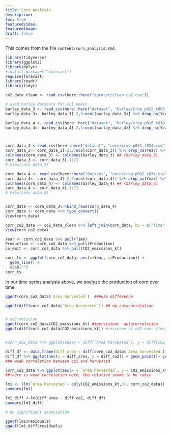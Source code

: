 ```yaml
---
title: Corn Analysis
description:
toc: true
featuredVideo:
featuredImage:
draft: false
---
```


This comes from the file `content/corn_analysis.Rmd`.

```r
library(tidyverse)
library(ggplot2)
library(dplyr)
#install.packages("forecast")
require(forecast)
library(readr)
library(tidyr)
```

```r
co2_data_clean <- read.csv(here::here("dataset/clean_co2.csv"))

```

```r
# used barley datasets for col names
barley_data_3 <- read_csv(here::here("dataset", "barley/crop_p015_t005.csv"),skip = 5)
barley_data_3<- barley_data_3[-2,3:ncol(barley_data_3)] %>% drop_na(Year) %>% head(-1)

barley_data_4 <- read_csv(here::here("dataset", "barley/crop_p016_t010.csv"),skip = 5)
barley_data_4<- barley_data_4[-2,3:ncol(barley_data_4)] %>% drop_na(Year) %>% head(-1)



corn_data_3 <-read_csv(here::here("dataset", "corn/crop_p031_t024.csv"),skip = 7)
corn_data_3<- corn_data_3[-2,3:ncol(corn_data_3)] %>% drop_na(Year) %>%filter(nchar(Year)==4)
colnames(corn_data_3) <- colnames(barley_data_3) ## (barley_data_3)
corn_data_3 <- corn_data_3[,1:7]
# View(corn_data_3)

corn_data_4 <- read_csv(here::here("dataset", "corn/crop_p032_t034.csv"),skip = 7)
corn_data_4<- corn_data_4[-2,3:ncol(corn_data_4)] %>% drop_na(Year) %>%filter(nchar(Year)==4)
colnames(corn_data_4) <- colnames(barley_data_4) ## (barley_data_4)
corn_data_4 <- corn_data_4[,1:7]
# View(corn_data_4)


corn_data <- corn_data_3%>%bind_rows(corn_data_4) 
corn_data <- corn_data %>% type_convert()
View(corn_data)

corn_co2_data <- co2_data_clean %>% left_join(corn_data, by = c("Time" = "Year"))
View(corn_co2_data)

```


```r

Year <- corn_co2_data %>% pull(Time)
Production <- corn_co2_data %>% pull(Production)
co_emit <- corn_co2_data %>% pull(CO2_emissions_kt)

corn_ts <- ggplot(corn_co2_data, aes(x=Year, y=Production)) +
  geom_line() +
  xlab("")
corn_ts

```
In our time series analysis above, we analyze the production of corn over time.

```r
ggAcf(corn_co2_data$`Area harvested`)  ###use difference 

ggAcf(diff(corn_co2_data$`Area harvested`)) ## no autocorrelation


# co2 emission
ggAcf(corn_co2_data$CO2_emissions_kt) ##persistent  autocorrelation 
ggAcf(diff(corn_co2_data$CO2_emissions_kt)) #increase of c02 over time, a good plot


#corn_co2_data %>% ggplot(aes(x = diff(`Area harvested`), y = diff(CO2_emissions_kt))) + geom_point()

diff_df <- data.frame(diff_area = diff(corn_co2_data$`Area harvested`), diff_co2 = diff(corn_co2_data$CO2_emissions_kt) )
diff_df %>% ggplot(aes(x = diff_area, y = diff_co2)) + geom_point()+ geom_smooth()
### weak correlation between co2 and harvested

corn_co2_data %>% ggplot(aes(x = `Area harvested`, y = CO2_emissions_kt)) + geom_point()+ geom_smooth()
##there is weak correlation here, the relation seems to be cubic

lm1 <- (lm(`Area harvested`~ poly(CO2_emissions_kt,3), corn_co2_data)) 
summary(lm1)

lm1_diff <-lm(diff_area ~ diff_co2, diff_df) 
summary(lm1_diff)

# No significant association

ggAcf(lm1$residuals)
ggAcf(lm1_diff$residuals)


```





